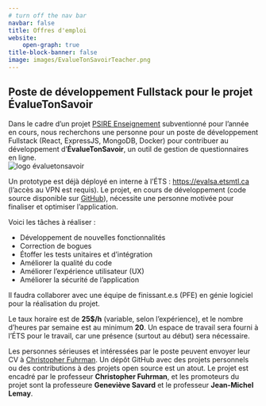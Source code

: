 ```yaml
---
# turn off the nav bar
navbar: false
title: Offres d'emploi
website:
    open-graph: true
title-block-banner: false
image: images/EvalueTonSavoirTeacher.png
---
```


## Poste de développement Fullstack pour le projet ÉvalueTonSavoir

Dans le cadre d'un projet [PSIRE Enseignement](https://prof-ets.etsmtl.ca/programme-de-support-institutionnel-a-la-recherche-et-a-l-enseignement-psire-volet-enseignement-2024-2025/) subventionné pour l'année en cours, nous recherchons une personne pour un poste de développement Fullstack (React, ExpressJS, MongoDB, Docker) pour contribuer au développement d'**ÉvalueTonSavoir**, un outil de gestion de questionnaires en ligne.  
![logo évaluetonsavoir](https://raw.githubusercontent.com/ets-cfuhrman-pfe/EvalueTonSavoir/main/client/public/logo.png)

Un prototype est déjà déployé en interne à l'ÉTS : <https://evalsa.etsmtl.ca> (l'accès au VPN est requis).
Le projet, en cours de développement (code source disponible sur [GitHub](https://github.com/ets-cfuhrman-pfe/EvalueTonSavoir)), nécessite une personne motivée pour finaliser et optimiser l'application.

Voici les tâches à réaliser :

- Développement de nouvelles fonctionnalités  
- Correction de bogues  
- Étoffer les tests unitaires et d'intégration  
- Améliorer la qualité du code
- Améliorer l'expérience utilisateur (UX)  
- Améliorer la sécurité de l'application  

Il faudra collaborer avec une équipe de finissant.e.s (PFE) en génie logiciel pour la réalisation du projet. 

Le taux horaire est de **25$/h** (variable, selon l'expérience), et le nombre d'heures par semaine est au minimum **20**.
Un espace de travail sera fourni à l'ÉTS pour le travail, car une présence (surtout au début) sera nécessaire.

Les personnes sérieuses et intéressées par le poste peuvent envoyer leur CV à [Christopher Fuhrman](mailto:christopher.fuhrman@etsmtl.ca).
Un dépôt GitHub avec des projets personnels ou des contributions à des projets open source est un atout.
Le projet est encadré par le professeur **Christopher Fuhrman**, et les promoteurs du projet sont la professeure **Geneviève Savard** et le professeur **Jean-Michel Lemay**.
